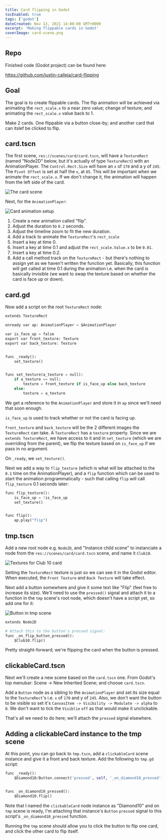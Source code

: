 ```yaml
---
title: Card flipping in Godot
tocEnabled: true
tags: ['godot']
dateCreated: Nov 13, 2021 14:00:00 GMT+0000
excerpt: 'Making flippable cards in Godot'
coverImage: card-scene.png
---
```


## Repo

Finished code (Godot project) can be found here:

https://github.com/justin-calleja/card-flipping

## Goal

The goal is to create flippable cards. The flip animation will be achieved via animating the `rect_scale.x` to a near zero value; change of texture; and animating the `rect_scale.x` value back to 1.

Make 2 cards. One flippable via a button close-by; and another card that can itslef be clicked to flip.

## card.tscn

The first scene, `res://scenes/card/card.tscn`, will have a `TextureRect` (named "Node2D" below, but it's actually of type `TextureRect`) with an AnimationPlayer. The `Control.Rect.Size` will have an `x` of `170` and a y of `245`. The `Pivot Offset` is set at half the `x`, at `85`. This will be important when we animate the `rect_scale.x`. If we don't change it, the animation will happen from the left side of the card.

<Image path="/card-scene.png" alt="The card scene" />

Next, for the `AnimationPlayer`:

<Image path="/card-animation-setup.png" alt="Card animation setup" />

1. Create a new animation called "flip".
1. Adjust the duration to `0.2` seconds.
1. Adjust the timeline zoom to fit the new duration.
1. Add a track to animate the `TextureRect`'s `rect_scale`
1. Insert a key at time 0.
1. Insert a key at time 0.1 and adjust the `rect_scale.Value.x` to be `0.01`.
1. Insert a key at time 0.2.
1. Add a call method track on the `TextureRect` - but there's nothing to assign yet as we haven't written the function yet. Basically, this function will get called at time 0.1 during the animation i.e. when the card is basically invisible (we want to swap the texture based on whether the card is face up or down).

## card.gd

Now add a script on the root `TextureRect` node:

```py
extends TextureRect

onready var ap: AnimationPlayer = $AnimationPlayer

var is_face_up = false
export var front_texture: Texture
export var back_texture: Texture


func _ready():
	set_texture()


func set_texture(a_texture = null):
	if a_texture == null:
		texture = front_texture if is_face_up else back_texture
	else:
		texture = a_texture
```

We get a reference to the `AnimationPlayer` and store it in `ap` since we'll need that soon enough.

`is_face_up` is used to track whether or not the card is facing up.

`front_texture` and `back_texture` will be the 2 different images the `TextureRect` can take. A `TextureRect` has a `texture` property. Since we are `extends TextureRect`, we have access to it and in `set_texture` (which we are overriding from the parent), we flip the texture based on `is_face_up` if we pass in no argument.

On `_ready`, we `set_texture()`.

Next we add a way to `flip_texture` (which is what will be attached to the `0.1` time on the AnimationPlayer), and a `flip` function which can be used to start the animation programmatically - such that calling `flip` will call `flip_texture` 0.1 seconds later:

```py
func flip_texture():
	is_face_up = !is_face_up
	set_texture()


func flip():
	ap.play("flip")
```

## tmp.tscn

Add a new root node e.g. `Node2D`, and "Instance child scene" to instanciate a node from the `res://scenes/card/card.tscn` scene, and name it `Club10`.

<Image path="/club10-textures.png" alt="Textures for Club 10 card" />

Setting the `TextureRect` texture is just so we can see it in the Godot editor. When executed, the `Front Texture` and `Back Texture` will take effect.

Next add a button somewhere and give it some text like "Flip" (feel free to increase its size). We'll need to use the `pressed()` signal and attach it to a function in the `tmp` scene's root node, which doesn't have a script yet, so add one for it:

<Image path="/button-in-tmp-scene.png" alt="Button in tmp scene" />

```py
extends Node2D

# Attach this to the button's pressed signal:
func _on_flip_button_pressed():
	$Club10.flip()
```

Pretty straight-forward; we're flipping the card when the button is pressed.

## clickableCard.tscn

Next we'll create a new scene based on the `card.tscn` one. From Godot's top menubar: Scene -> New Inherited Scene; and choose `card.tscn`.

Add a `Button` node as a sibling to the `AnimationPlayer` and set its size equal to the `TextureRect`'s i.e. `x` of `170` and y of `245`. Also, we don't want the button to be visible so set it's `CanvasItem -> Visibility -> Modulate -> alpha` to `0`. We don't want to tick the `Visiblie` `off` as that would make it unclickable.

That's all we need to do here; we'll attach the `pressed` signal elsewhere.

## Adding a clickableCard instance to the tmp scene

At this point, you can go back to `tmp.tscn`, add a `clickableCard` scene instance and give it a front and back texture. Add the following to `tmp.gd` script:

```py
func _ready():
	$Diamond10/Button.connect('pressed', self, '_on_diamond10_pressed')


func _on_diamond10_pressed():
	$Diamond10.flip()
```

Note that I named the `clickableCard` node instance as "Diamond10" and on `tmp` scene is ready, I'm attaching that instance's `Button` `pressed` signal to this script's `_on_diamond10_pressed` function.

Running the `tmp` scene should allow you to click the button to flip one card, and click the other card to flip itself.
